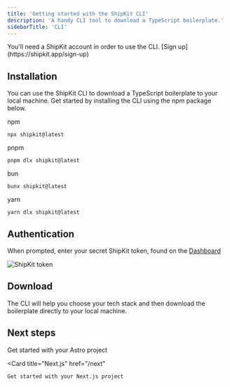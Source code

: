 ```yaml
---
title: 'Getting started with the ShipKit CLI'
description: 'A handy CLI tool to download a TypeScript boilerplate.'
sidebarTitle: 'CLI'
---
```


<Note>
  You'll need a ShipKit account in order to use the CLI. [Sign up](https://shipkit.app/sign-up)
</Note>

## Installation

You can use the ShipKit CLI to download a TypeScript boilerplate to your local machine. Get started by installing the CLI using the npm package below.

npm
```
npx shipkit@latest
```

pnpm
```
pnpm dlx shipkit@latest
```

bun
```
bunx shipkit@latest
```

yarn
```
yarn dlx shipkit@latest
```

## Authentication

When prompted, enter your secret ShipKit token, found on the [Dashboard](https://shipkit.app/dashboard/cli#authentication)

<img src="/images/token.png" alt="ShipKit token" />

## Download

The CLI will help you choose your tech stack and then download the boilerplate directly to your local machine.

## Next steps

<CardGroup cols={2}>
  <Card
    title="Astro"
    href="/astro"
  >
    Get started with your Astro project
  </Card>

  <Card
    title="Next.js"
    href="/next"
  >
    Get started with your Next.js project
  </Card>
</CardGroup>
